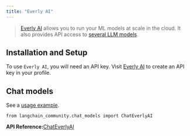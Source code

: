 ```yaml
---
title: "Everly AI"
---
```


> [Everly AI](https://everlyai.xyz/) allows you to run your ML models at scale in the cloud. It also provides API access to [several LLM models](https://everlyai.xyz/).

## Installation and Setup

To use `Everly AI`, you will need an API key. Visit [Everly AI](https://everlyai.xyz/) to create an API key in your profile.

## Chat models

See a [usage example](/src/oss/integrations/chat/everlyai).

```
from langchain_community.chat_models import ChatEverlyAI
```

**API Reference:**[ChatEverlyAI](https://python.langchain.com/api_reference/community/chat_models/langchain_community.chat_models.everlyai.ChatEverlyAI.html)
